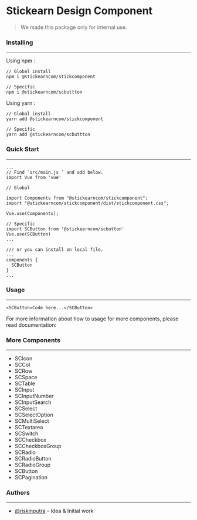 
<Meta title="Introduction" />

<style>{`
  .subheading {
    --mediumdark: '#999999';
    font-weight: 900;
    font-size: 13px;
    color: #999;
    letter-spacing: 6px;
    line-height: 24px;
    text-transform: uppercase;
    margin-bottom: 12px;
    margin-top: 40px;
  }

  
`}</style>

# Stickearn Design Component

> We made this package only for internal use.

### Installing
___
Using npm :
```
// Global install
npm i @stickearncom/stickcomponent

// Specific
npm i @stickearncom/scbuttton
```

Using yarn :
```
// Global install
yarn add @stickearncom/stickcomponent

// Specific
yarn add @stickearncom/scbuttton
```

### Quick Start
___
```
...
// Find `src/main.js ` and add below.
import Vue from 'vue'

// Global

import Components from "@stickearncom/stickcomponent";
import "@stickearncom/stickcomponent/dist/stickcomponent.css";

Vue.use(Components);

// Specific
import SCButton from '@stickearncom/scbutton'
Vue.use(SCButton)
...

/// or you can install on local file.
...
components {
  SCButton
}
...
```

### Usage
___
```
<SCButton>Code here...</SCButton>
```

For more information about how to usage for more components, please read documentation:

### More Components
___
- SCIcon
- SCCol
- SCRow
- SCSpace
- SCTable
- SCInput
- SCInputNumber
- SCInputSearch
- SCSelect
- SCSelectOption
- SCMultiSelect
- SCTextarea
- SCSwitch
- SCCheckbox
- SCCheckboxGroup
- SCRadio
- SCRadioButton
- SCRadioGroup
- SCButton
- SCPagination

### Authors
___
- [@riskinputra](https://github.com/riskinputra) - Idea & Initial work


